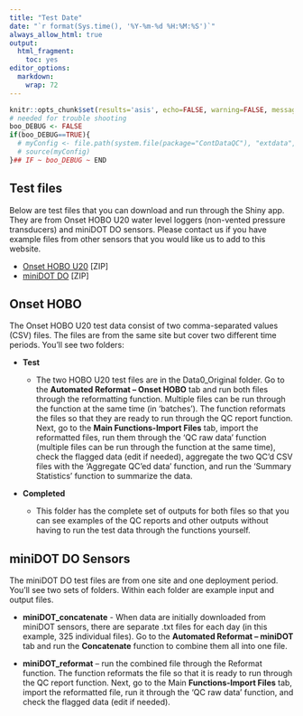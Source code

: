 ```yaml
---
title: "Test Date"
date: "`r format(Sys.time(), '%Y-%m-%d %H:%M:%S')`"
always_allow_html: true
output:
  html_fragment:
    toc: yes
editor_options: 
  markdown: 
    wrap: 72
---
```


```r
knitr::opts_chunk$set(results='asis', echo=FALSE, warning=FALSE, message = FALSE)
# needed for trouble shooting
boo_DEBUG <- FALSE
if(boo_DEBUG==TRUE){
  # myConfig <- file.path(system.file(package="ContDataQC"), "extdata", "config.ORIG.R")
  # source(myConfig)
}## IF ~ boo_DEBUG ~ END
```

## Test files
Below are test files that you can download and run through the Shiny app. They are from Onset HOBO U20 water level loggers (non-vented pressure transducers) and miniDOT DO sensors. Please contact us if you have example files from other sensors that you would like us to add to this website.

* [Onset HOBO U20](TestData_HOBOU20_20241230.zip) [ZIP]
* [miniDOT DO](TestData_miniDOT.zip) [ZIP]

## Onset HOBO
The Onset HOBO U20 test data consist of two comma-separated values (CSV) files. The files are from the same site but cover two different time periods. You'll see two folders:

* **Test**

  + The two HOBO U20 test files are in the Data0_Original folder. Go to the **Automated Reformat – Onset HOBO** tab and run both files through the reformatting function. Multiple files can be run through the function at the same time (in ‘batches’). The function reformats the files so that they are ready to run through the QC report function. Next, go to the **Main Functions-Import Files** tab, import the reformatted files, run them through the ‘QC raw data’ function (multiple files can be run through the function at the same time), check the flagged data (edit if needed),  aggregate the two QC’d CSV files with the ‘Aggregate QC’ed data’ function, and run the ‘Summary Statistics’ function to summarize the data. 
  
* **Completed**

    + This folder has the complete set of outputs for both files so that you can see examples of the QC reports and other outputs without having to run the test data through the functions yourself. 

## miniDOT DO Sensors

The miniDOT DO test files are from one site and one deployment period.
You’ll see two sets of folders. Within each folder are example input and output files.

* **miniDOT_concatenate** - When data are initially downloaded from miniDOT sensors, there are separate .txt files for each day (in this example, 325 individual files). Go to the **Automated Reformat – miniDOT** tab and run the **Concatenate** function to combine them all into one file. 

*	**miniDOT_reformat** – run the combined file through the Reformat function. The function reformats the file so that it is ready to run through the QC report function. Next, go to the Main **Functions-Import Files** tab, import the reformatted file, run it through the ‘QC raw data’ function, and check the flagged data (edit if needed).
